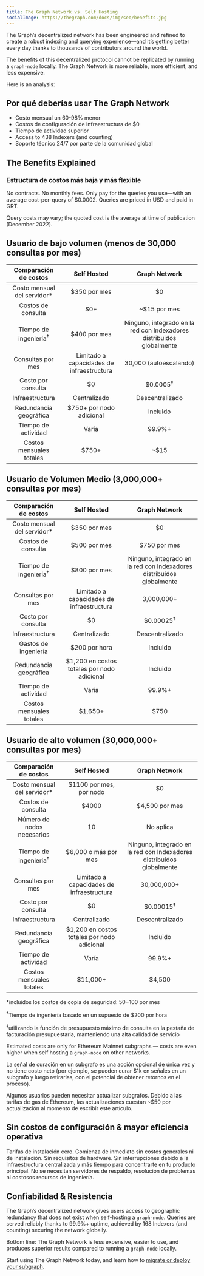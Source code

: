 ```yaml
---
title: The Graph Network vs. Self Hosting
socialImage: https://thegraph.com/docs/img/seo/benefits.jpg
---
```


The Graph’s decentralized network has been engineered and refined to create a robust indexing and querying experience—and it’s getting better every day thanks to thousands of contributors around the world.

The benefits of this decentralized protocol cannot be replicated by running a `graph-node` locally. The Graph Network is more reliable, more efficient, and less expensive.

Here is an analysis:

## Por qué deberías usar The Graph Network

- Costo mensual un 60-98% menor
- Costos de configuración de infraestructura de $0
- Tiempo de actividad superior
- Access to 438 Indexers (and counting)
- Soporte técnico 24/7 por parte de la comunidad global

## The Benefits Explained

### Estructura de costos más baja y más flexible

No contracts. No monthly fees. Only pay for the queries you use—with an average cost-per-query of $0.0002. Queries are priced in USD and paid in GRT.

Query costs may vary; the quoted cost is the average at time of publication (December 2022).

## Usuario de bajo volumen (menos de 30,000 consultas por mes)

| Comparación de costos | Self Hosted | Graph Network |
| :-: | :-: | :-: |
| Costo mensual del servidor\* | $350 por mes | $0 |
| Costos de consulta | $0+ | ~$15 por mes |
| Tiempo de ingeniería<sup>†</sup> | $400 por mes | Ninguno, integrado en la red con Indexadores distribuidos globalmente |
| Consultas por mes | Limitado a capacidades de infraestructura | 30,000 (autoescalando) |
| Costo por consulta | $0 | $0.0005<sup>‡</sup> |
| Infraestructura | Centralizado | Descentralizado |
| Redundancia geográfica | $750+ por nodo adicional | Incluido |
| Tiempo de actividad | Varía | 99.9%+ |
| Costos mensuales totales | <span className="highlight-row" />$750+ | ~$15 |

## Usuario de Volumen Medio (3,000,000+ consultas por mes)

| Comparación de costos | Self Hosted | Graph Network |
| :-: | :-: | :-: |
| Costo mensual del servidor\* | $350 por mes | $0 |
| Costos de consulta | $500 por mes | $750 por mes |
| Tiempo de ingeniería<sup>†</sup> | $800 por mes | Ninguno, integrado en la red con Indexadores distribuidos globalmente |
| Consultas por mes | Limitado a capacidades de infraestructura | 3,000,000+ |
| Costo por consulta | $0 | $0.00025<sup>‡</sup> |
| Infraestructura | Centralizado | Descentralizado |
| Gastos de ingeniería | $200 por hora | Incluido |
| Redundancia geográfica | $1,200 en costos totales por nodo adicional | Incluido |
| Tiempo de actividad | Varía | 99.9%+ |
| Costos mensuales totales | <span className="highlight-row" /> $1,650+ | $750 |

## Usuario de alto volumen (30,000,000+ consultas por mes)

| Comparación de costos | Self Hosted | Graph Network |
| :-: | :-: | :-: |
| Costo mensual del servidor\* | $1100 por mes, por nodo | $0 |
| Costos de consulta | $4000 | $4,500 por mes |
| Número de nodos necesarios | 10 | No aplica |
| Tiempo de ingeniería<sup>†</sup> | $6,000 o más por mes | Ninguno, integrado en la red con Indexadores distribuidos globalmente |
| Consultas por mes | Limitado a capacidades de infraestructura | 30,000,000+ |
| Costo por consulta | $0 | $0.00015<sup>‡</sup> |
| Infraestructura | Centralizado | Descentralizado |
| Redundancia geográfica | $1,200 en costos totales por nodo adicional | Incluido |
| Tiempo de actividad | Varía | 99.9%+ |
| Costos mensuales totales | <span className="highlight-row" /> $11,000+ | $4,500 |

\*incluidos los costos de copia de seguridad: $50-$100 por mes

<sup>†</sup>Tiempo de ingeniería basado en un supuesto de $200 por hora

<sup>‡</sup>utilizando la función de presupuesto máximo de consulta en la pestaña de facturación presupuestaria,
manteniendo una alta calidad de servicio

Estimated costs are only for Ethereum Mainnet subgraphs — costs are even higher when self hosting a `graph-node` on other networks.

La señal de curación en un subgrafo es una acción opcional de única vez y no tiene costo neto (por ejemplo, se pueden curar $1k en señales en un subgrafo y luego retirarlas, con el potencial de obtener retornos en el proceso).

Algunos usuarios pueden necesitar actualizar subgrafos. Debido a las tarifas de gas de Ethereum, las actualizaciones cuestan ~$50 por actualización al momento de escribir este artículo.

## Sin costos de configuración & mayor eficiencia operativa

Tarifas de instalación cero. Comienza de inmediato sin costos generales ni de instalación. Sin requisitos de hardware. Sin interrupciones debido a la infraestructura centralizada y más tiempo para concentrarte en tu producto principal. No se necesitan servidores de respaldo, resolución de problemas ni costosos recursos de ingeniería.

## Confiabilidad & Resistencia

The Graph’s decentralized network gives users access to geographic redundancy that does not exist when self-hosting a `graph-node`. Queries are served reliably thanks to 99.9%+ uptime, achieved by 168 Indexers (and counting) securing the network globally.

Bottom line: The Graph Network is less expensive, easier to use, and produces superior results compared to running a `graph-node` locally.

Start using The Graph Network today, and learn how to [migrate or deploy your subgraph](https://thegraph.com/blog/how-to-migrate-ethereum-subgraph).
